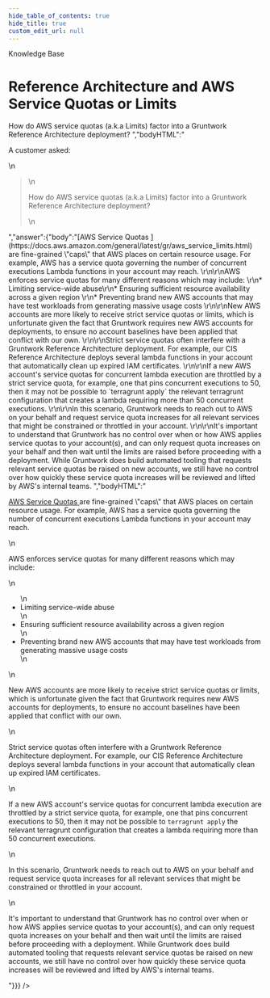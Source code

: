 ```yaml
---
hide_table_of_contents: true
hide_title: true
custom_edit_url: null
---
```



<CenterLayout>
<span class="title">Knowledge Base</span>
<h1>Reference Architecture and AWS Service Quotas or Limits</h1>
<GitHub json={{"id":"D_kwDOF8slf84AO2tc","number":211,"author":{"login":"zackproser"},"title":"Reference Architecture and AWS Service Quotas or Limits","body":"A customer asked: \r\n> How do AWS service quotas (a.k.a Limits) factor into a Gruntwork Reference Architecture deployment? ","bodyHTML":"<p dir=\"auto\">A customer asked:</p>\n<blockquote>\n<p dir=\"auto\">How do AWS service quotas (a.k.a Limits) factor into a Gruntwork Reference Architecture deployment?</p>\n</blockquote>","answer":{"body":"[AWS Service Quotas ](https://docs.aws.amazon.com/general/latest/gr/aws_service_limits.html) are fine-grained \"caps\" that AWS places on certain resource usage. For example, AWS has a service quota governing the number of concurrent executions Lambda functions in your account may reach. \r\n\r\nAWS enforces service quotas for many different reasons which may include: \r\n* Limiting service-wide abuse\r\n* Ensuring sufficient resource availability across a given region \r\n* Preventing brand new AWS accounts that may have test workloads from generating massive usage costs \r\n\r\nNew AWS accounts are more likely to receive strict service quotas or limits, which is unfortunate given the fact that Gruntwork requires new AWS accounts for deployments, to ensure no account baselines have been applied that conflict with our own. \r\n\r\nStrict service quotas often interfere with a Gruntwork Reference Architecture deployment. For example, our CIS Reference Architecture deploys several lambda functions in your account that automatically clean up expired IAM certificates. \r\n\r\nIf a new AWS account's service quotas for concurrent lambda execution are throttled by a strict service quota, for example, one that pins concurrent executions to 50, then it may not be possible to `terragrunt apply` the relevant terragrunt configuration that creates a lambda requiring more than 50 concurrent executions. \r\n\r\nIn this scenario, Gruntwork needs to reach out to AWS on your behalf and request service quota increases for all relevant services that might be constrained or throttled in your account. \r\n\r\nIt's important to understand that Gruntwork has no control over when or how AWS applies service quotas to your account(s), and can only request quota increases on your behalf and then wait until the limits are raised before proceeding with a deployment. While Gruntwork does build automated tooling that requests relevant service quotas be raised on new accounts, we still have no control over how quickly these service quota increases will be reviewed and lifted by AWS's internal teams. ","bodyHTML":"<p dir=\"auto\"><a href=\"https://docs.aws.amazon.com/general/latest/gr/aws_service_limits.html\" rel=\"nofollow\">AWS Service Quotas </a> are fine-grained \"caps\" that AWS places on certain resource usage. For example, AWS has a service quota governing the number of concurrent executions Lambda functions in your account may reach.</p>\n<p dir=\"auto\">AWS enforces service quotas for many different reasons which may include:</p>\n<ul dir=\"auto\">\n<li>Limiting service-wide abuse</li>\n<li>Ensuring sufficient resource availability across a given region</li>\n<li>Preventing brand new AWS accounts that may have test workloads from generating massive usage costs</li>\n</ul>\n<p dir=\"auto\">New AWS accounts are more likely to receive strict service quotas or limits, which is unfortunate given the fact that Gruntwork requires new AWS accounts for deployments, to ensure no account baselines have been applied that conflict with our own.</p>\n<p dir=\"auto\">Strict service quotas often interfere with a Gruntwork Reference Architecture deployment. For example, our CIS Reference Architecture deploys several lambda functions in your account that automatically clean up expired IAM certificates.</p>\n<p dir=\"auto\">If a new AWS account's service quotas for concurrent lambda execution are throttled by a strict service quota, for example, one that pins concurrent executions to 50, then it may not be possible to <code class=\"notranslate\">terragrunt apply</code> the relevant terragrunt configuration that creates a lambda requiring more than 50 concurrent executions.</p>\n<p dir=\"auto\">In this scenario, Gruntwork needs to reach out to AWS on your behalf and request service quota increases for all relevant services that might be constrained or throttled in your account.</p>\n<p dir=\"auto\">It's important to understand that Gruntwork has no control over when or how AWS applies service quotas to your account(s), and can only request quota increases on your behalf and then wait until the limits are raised before proceeding with a deployment. While Gruntwork does build automated tooling that requests relevant service quotas be raised on new accounts, we still have no control over how quickly these service quota increases will be reviewed and lifted by AWS's internal teams.</p>"}}} />

</CenterLayout>
  

<!-- ##DOCS-SOURCER-START
{
  "sourcePlugin": "github-discussions",
  "hash": "199426a36386d71d9700e68349eb1af2"
}
##DOCS-SOURCER-END -->
